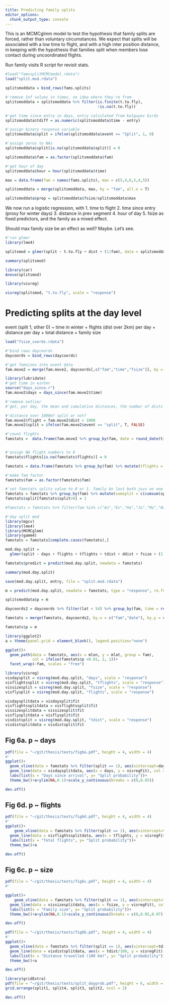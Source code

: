 ```yaml
---
title: Predicting family splits
editor_options: 
  chunk_output_type: console
---
```


This is an MCMCglmm model to test the hypothesis that family splits are forced, rather than voluntary circumstances. We expect that splits will be associated with a low time to flight, and with a high inter position distance, in keeping with the hypothesis that families split when members lose contact during uncoordinated flights.

Run family visits R script for revisit stats.

```r
#load("famssplitMCMCmodel.rdata")
load("split.mod.rdata")
```

```r
splitsmoddata = bind_rows(fams.splits)

#'remove Inf values in times, no idea where they're from
splitsmoddata = splitsmoddata %>% filter(is.finite(t.to.fly),
                                         !is.na(t.to.fly))

#'get time since entry in days, entry calculated from kolguyev birds
splitsmoddata$tdiff = as.numeric(splitsmoddata$time - entry)

#'assign binary response variable
splitsmoddata$split = ifelse(splitsmoddata$event == "Split", 1, 0)

#'assign zeros to NAs
splitsmoddata$split[is.na(splitsmoddata$split)] = 0

splitsmoddata$fam = as.factor(splitsmoddata$fam)

#'get hour of day
splitsmoddata$hour = hour(splitsmoddata$time)
```


```r
max = data.frame(fam = names(fams.splits), max = c(5,4,6,5,4,5))

splitsmoddata = merge(splitsmoddata, max, by = "fam", all.x = T)

splitsmoddata$prop = splitsmoddata$fsize/splitsmoddata$max
```


We now run a logistic regression, with
1. time to flight
2. time since entry (proxy for winter days)
3. distance in prev segment
4. hour of day
5. fsize
as fixed predictors, and the family as a mixed effect.

Should max family size be an effect as well? Maybe. Let's see.


```r
#'run glmer
library(lme4)

splitsmod = glmer(split ~ t.to.fly + dist + (1|fam), data = splitsmoddata, family = binomial(link = logit))
```

```r
summary(splitsmod)

library(car)
Anova(splitsmod)
```


```r
library(visreg)

visreg(splitsmod, "t.to.fly", scale = "response")

```


# Predicting splits at the day level

event (split 1, other 0) ~ time in winter + flights (dist over 2km) per day + distance per day + total distance + family size

```r
load("fsize_coords.rdata")

#'bind rows daycoords
daycoords = bind_rows(daycoords)

#'get famsizes into event data
fam.move2 = merge(fam.move2, daycoords[,c("fam","time","fsize")], by = c("fam","time"))

library(lubridate)
#'get time in winter
source("days_since.r")
fam.move2$days = days_since(fam.move2$time)
```

```r
#'remove outlier
#'get, per day, the mean and cumulative distances, the number of dists above 1km, mean time since winter, family size

#'distance over 1000m? split or not?
fam.move2$flight = fam.move2$dist > 1000
fam.move2$split = ifelse(fam.move2$event == "split", T, FALSE)

#'count flights
famstats =  data.frame(fam.move2 %>% group_by(fam, date = round_date(time, "day")) %>% summarise(mdist = mean(dist, na.rm = T), ddist = sum(na.omit(dist)), days = mean(days, na.rm = T), fsize = min(fsize), flights = sum(flight), split = sum(split), mlon = mean(lon, na.rm = T), mlat = mean(lat, na.rm = T)))


#'assign NA flight numbers to 0
famstats$flights[is.na(famstats$flights)] = 0

famstats = data.frame(famstats %>% group_by(fam) %>% mutate(tflights = c(cumsum((flights))), tdist = cumsum(ddist)))

#'make fam factor
famstats$fam = as.factor(famstats$fam)

#'set famstats splits value to 0 or 1. family An lost both juvs on one day. count all splits in the fam.
famstats = famstats %>% group_by(fam) %>% mutate(sumsplit = c(cumsum(split))) 
famstats$split[famstats$split>0] = 1

#famstats = famstats %>% filter(fam %in% c("An","Ev","Ha","Jo","Ma","Na","Ro","Ti","Wo"))
```

```r
#'day split mod
library(mgcv)
library(lme4)
library(MCMCglmm)
library(gamm4)
famstats = famstats[complete.cases(famstats),]

mod.day.split = 
  glmer(split ~ days + flights + tflights + tdist + ddist + fsize + (1|fam), data = famstats, family = binomial(link = logit))

famstats$predict = predict(mod.day.split, newdata = famstats)
```

```r
summary(mod.day.split)

save(mod.day.split, entry, file = "split.mod.rdata")

m = predict(mod.day.split, newdata = famstats, type = "response", re.form =~(1|fam))
```


```r
splitsmoddata$p = m

daycoords2 = daycoords %>% filter(lat < 54) %>% group_by(fam, time = round_date(time, "day")) %>% dmap(mean)

famstats = merge(famstats, daycoords2, by.x = c("fam","date"), by.y = c("fam","time"))

famstats$p = m

library(ggplot2)
a = theme(panel.grid = element_blank(), legend.position="none")

ggplot()+
  geom_path(data = famstats, aes(x = mlon, y = mlat, group = fam),
            col = ifelse(famstats$p >0.01, 2, 1))+
  facet_wrap(~fam, scales = "free")

```

```r
library(visreg)
visdaysplit = visreg(mod.day.split, "days", scale = "response")
visflightssplit = visreg(mod.day.split, "tflights", scale = "response")
vissizesplit = visreg(mod.day.split, "fsize", scale = "response")
visflysplit = visreg(mod.day.split, "flights", scale = "response")

visdaysplitdata = visdaysplit$fit
visflightssplitdata = visflightssplit$fit
vissizesplitdata = vissizesplit$fit
visflysplitdata = visflysplit$fit
visdistsplit = visreg(mod.day.split, "tdist", scale = "response")
visdistsplitdata = visdistsplit$fit
```

## Fig 6a. p ~ days

```r
pdf(file = "~/git/thesis/texts/fig6a.pdf", height = 4, width = 4)
#'
ggplot()+
  geom_vline(data = famstats %>% filter(split == 1), aes(xintercept=days), col = 2, lty = 3)+
  geom_line(data = visdaysplitdata, aes(x = days, y = visregFit), col = 1, lwd = 1)+
  labs(list(x = "Days since arrival", y= "Split probability"))+
  theme_bw()+a+ylim(NA,0.1)+scale_y_continuous(breaks = c(0,0.05))

dev.off()
```

## Fig 6d. p ~ flights

```r
pdf(file = "~/git/thesis/texts/fig6d.pdf", height = 4, width = 4)
#'
ggplot()+
    geom_vline(data = famstats %>% filter(split == 1), aes(xintercept=tflights), col = 2, lty = 3)+
  geom_line(data = visflightssplitdata, aes(x = tflights, y = visregFit), col = 1, lwd = 1)+
  labs(list(x = "Total flights", y= "Split probability"))+
  theme_bw()+a

dev.off()
```

## Fig 6c. p ~ size

```r
pdf(file = "~/git/thesis/texts/fig6c.pdf", height = 4, width = 4)
#'

ggplot()+
    geom_vline(data = famstats %>% filter(split == 1), aes(xintercept=fsize), col = 2, lty = 3)+
  geom_line(data = vissizesplitdata, aes(x = fsize, y = visregFit), col = 1, lwd = 1)+
  labs(list(x = "Family size", y= "Split probability"))+
  theme_bw()+a+ylim(NA,0.1)+scale_y_continuous(breaks = c(0,0.05,0.07))

dev.off()
```

```r
pdf(file = "~/git/thesis/texts/fig6b.pdf", height = 4, width = 4)
#'
ggplot()+
  geom_vline(data = famstats %>% filter(split == 1), aes(xintercept=tdist/100), col = 2, lty = 3)+
  geom_line(data = visdistsplitdata, aes(x = tdist/100, y = visregFit), col = 1)+
  labs(list(x = "Distance travelled (100 km)", y= "Split probability"))+
  theme_bw()+a

dev.off()
```

```r
library(gridExtra)
pdf(file = "~/git/thesis/texts/split_dayprob.pdf", height = 6, width = 8, title = "split_dayprob")
grid.arrange(split1, split4, split3, split2, ncol = 2)

dev.off()
```




